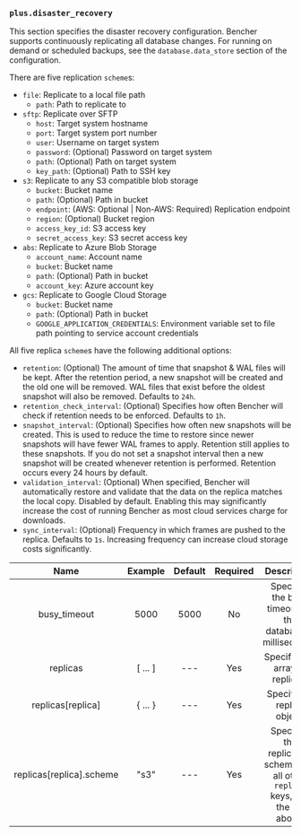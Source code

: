 ### `plus.disaster_recovery`

This section specifies the disaster recovery configuration.
Bencher supports continuously replicating all database changes.
For running on demand or scheduled backups, see the `database.data_store` section of the configuration.

There are five replication `scheme`s:
- `file`: Replicate to a local file path
    - `path`: Path to replicate to
- `sftp`: Replicate over SFTP
    - `host`: Target system hostname
    - `port`: Target system port number
    - `user`: Username on target system
    - `password`: (Optional) Password on target system
    - `path`: (Optional) Path on target system
    - `key_path`: (Optional) Path to SSH key
- `s3`: Replicate to any S3 compatible blob storage
    - `bucket`: Bucket name
    - `path`: (Optional) Path in bucket
    - `endpoint`: (AWS: Optional | Non-AWS: Required) Replication endpoint
    - `region`: (Optional) Bucket region
    - `access_key_id`: S3 access key
    - `secret_access_key`: S3 secret access key
- `abs`: Replicate to Azure Blob Storage
    - `account_name`: Account name
    - `bucket`: Bucket name
    - `path`: (Optional) Path in bucket
    - `account_key`: Azure account key
- `gcs`: Replicate to Google Cloud Storage
    - `bucket`: Bucket name
    - `path`: (Optional) Path in bucket
    - `GOOGLE_APPLICATION_CREDENTIALS`: Environment variable set to file path pointing to service account credentials

All five replica `scheme`s have the following additional options:

- `retention`: (Optional)  The amount of time that snapshot & WAL files will be kept. After the retention period, a new snapshot will be created and the old one will be removed. WAL files that exist before the oldest snapshot will also be removed. Defaults to `24h`.
- `retention_check_interval`: (Optional) Specifies how often Bencher will check if retention needs to be enforced. Defaults to `1h`.
- `snapshot_interval`: (Optional) Specifies how often new snapshots will be created. This is used to reduce the time to restore since newer snapshots will have fewer WAL frames to apply. Retention still applies to these snapshots. If you do not set a snapshot interval then a new snapshot will be created whenever retention is performed. Retention occurs every 24 hours by default.
- `validation_interval`: (Optional) When specified, Bencher will automatically restore and validate that the data on the replica matches the local copy. Disabled by default. Enabling this may significantly increase the cost of running Bencher as most cloud services charge for downloads.
- `sync_interval`: (Optional) Frequency in which frames are pushed to the replica. Defaults to `1s`. Increasing frequency can increase cloud storage costs significantly.

|           Name           |  Example  | Default | Required |                                     Description                                     |
| :----------------------: | :-------: | :-----: | :------: | :---------------------------------------------------------------------------------: |
|       busy_timeout       |   5000    |  5000   |    No    |            Specifies the busy timeout for the database in milliseconds.             |
|         replicas         |  [ ... ]  |   ---   |   Yes    |                           Specifies an array of replicas.                           |
|    replicas[replica]     | \{ ... \} |   ---   |   Yes    |                             Specifies a replica object.                             |
| replicas[replica].scheme |   "s3"    |   ---   |   Yes    | Specifies the replication scheme. For all other `replica` keys, see the list above. |
